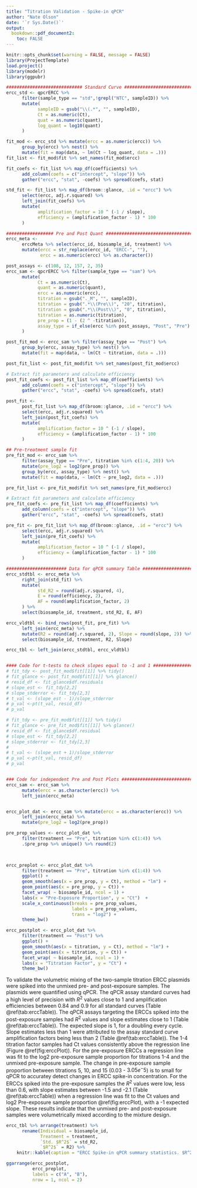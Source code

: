 ```yaml
---
title: "Titration Validation - Spike-in qPCR"
author: "Nate Olson"
date: '`r Sys.Date()`'
output:
  bookdown::pdf_document2: 
    toc: FALSE
--- 
```


```r
knitr::opts_chunk$set(warning = FALSE, message = FALSE) 
library(ProjectTemplate)
load.project()
library(modelr)
library(ggpubr)
```


```r
############################# Standard Curve ###################################
ercc_std <- qpcrERCC %>%
      filter(sample_type == "std",!grepl("NTC", sampleID)) %>%
      mutate(
            sampleID = gsub("\\(.*", "", sampleID),
            Ct = as.numeric(Ct),
            quat = as.numeric(quant),
            log_quant = log10(quant)
      )

fit_mod <- ercc_std %>% mutate(ercc = as.numeric(ercc)) %>%
      group_by(ercc) %>% nest() %>%
      mutate(fit = map(data, ~ lm(Ct ~ log_quant, data = .)))
fit_list <- fit_mod$fit %>% set_names(fit_mod$ercc)

fit_coefs <- fit_list %>% map_df(coefficients) %>%
      add_column(coefs = c("intercept", "slope")) %>%
      gather("ercc", "stat", -coefs) %>% spread(coefs, stat)

std_fit <- fit_list %>% map_df(broom::glance, .id = "ercc") %>%
      select(ercc, adj.r.squared) %>%
      left_join(fit_coefs) %>%
      mutate(
            amplification_factor = 10 ^ (-1 / slope),
            efficiency = (amplification_factor - 1) * 100
      )

################## Pre and Post Quant #########################################
ercc_meta <-
      erccMeta %>% select(ercc_id, biosample_id, treatment) %>%
      mutate(ercc = str_replace(ercc_id, "ERCC-", ""),
             ercc = as.numeric(ercc) %>% as.character())

post_assays <- c(108, 12, 157, 2, 35)
ercc_sam <- qpcrERCC %>% filter(sample_type == "sam") %>%
      mutate(
            Ct = as.numeric(Ct),
            quant = as.numeric(quant),
            ercc = as.numeric(ercc),
            titration = gsub("._M", "", sampleID),
            titration = gsub(".*\\(Pre\\)", "20", titration),
            titration = gsub(".*\\(Post\\)", "0", titration),
            titration = as.numeric(titration),
            pre_prop = (1 - (2 ^ -titration)),
            assay_type = if_else(ercc %in% post_assays, "Post", "Pre")
      )

post_fit_mod <- ercc_sam %>% filter(assay_type == "Post") %>%
      group_by(ercc, assay_type) %>% nest() %>%
      mutate(fit = map(data, ~ lm(Ct ~ titration, data = .)))

post_fit_list <- post_fit_mod$fit %>% set_names(post_fit_mod$ercc)

# Extract fit parameters and calculate efficiency
post_fit_coefs <- post_fit_list %>% map_df(coefficients) %>%
      add_column(coefs = c("intercept", "slope")) %>%
      gather("ercc", "stat", -coefs) %>% spread(coefs, stat)

post_fit <-
      post_fit_list %>% map_df(broom::glance, .id = "ercc") %>%
      select(ercc, adj.r.squared) %>%
      left_join(post_fit_coefs) %>%
      mutate(
            amplification_factor = 10 ^ (-1 / slope),
            efficiency = (amplification_factor - 1) * 100
      )

## Pre-treatment sample fit
pre_fit_mod <- ercc_sam %>%
      filter(assay_type == "Pre", titration %in% c(1:4, 20)) %>%
      mutate(pre_log2 = log2(pre_prop)) %>%
      group_by(ercc, assay_type) %>% nest() %>%
      mutate(fit = map(data, ~ lm(Ct ~ pre_log2, data = .)))

pre_fit_list <- pre_fit_mod$fit %>% set_names(pre_fit_mod$ercc)

# Extract fit parameters and calculate efficiency
pre_fit_coefs <- pre_fit_list %>% map_df(coefficients) %>%
      add_column(coefs = c("intercept", "slope")) %>%
      gather("ercc", "stat", -coefs) %>% spread(coefs, stat)

pre_fit <- pre_fit_list %>% map_df(broom::glance, .id = "ercc") %>%
      select(ercc, adj.r.squared) %>%
      left_join(pre_fit_coefs) %>%
      mutate(
            amplification_factor = 10 ^ (-1 / slope),
            efficiency = (amplification_factor - 1) * 100
      )

####################### Data for qPCR summary Table ############################
ercc_stdtbl <- ercc_meta %>%
      right_join(std_fit) %>%
      mutate(
            std_R2 = round(adj.r.squared, 4),
            E = round(efficiency, 2),
            AF = round(amplification_factor, 2)
      ) %>%
      select(biosample_id, treatment, std_R2, E, AF)

ercc_vldtbl <- bind_rows(post_fit, pre_fit) %>%
      left_join(ercc_meta) %>%
      mutate(R2 = round(adj.r.squared, 2), Slope = round(slope, 2)) %>%
      select(biosample_id, treatment, R2, Slope)

ercc_tbl <- left_join(ercc_stdtbl, ercc_vldtbl)


#### Code for t-tests to check slopes equal to -1 and 1 #######################
# fit_tdy <- post_fit_mod$fit[[1]] %>% tidy()
# fit_glance <- post_fit_mod$fit[[1]] %>% glance()
# resid_df <- fit_glance$df.residuals
# slope_est <- fit_tdy[2,2]
# slope_stderror <- fit_tdy[2,3]
# t_val <- (slope_est - 1)/slope_stderror
# p_val <-pt(t_val, resid_df)
# p_val

# fit_tdy <- pre_fit_mod$fit[[1]] %>% tidy()
# fit_glance <- pre_fit_mod$fit[[1]] %>% glance()
# resid_df <- fit_glance$df.residual
# slope_est <- fit_tdy[2,2]
# slope_stderror <- fit_tdy[2,3]
#
# t_val <- (slope_est + 1)/slope_stderror
# p_val <-pt(t_val, resid_df)
# p_val


### Code for independent Pre and Post Plots ###################################
ercc_sam <- ercc_sam %>%
      mutate(ercc = as.character(ercc)) %>%
      left_join(ercc_meta)


ercc_plot_dat <- ercc_sam %>% mutate(ercc = as.character(ercc)) %>%
      left_join(ercc_meta) %>%
      mutate(pre_log2 = log2(pre_prop))

pre_prop_values <- ercc_plot_dat %>%
      filter(treatment == "Pre", titration %in% c(1:4)) %>% 
      .$pre_prop %>% unique() %>% round(2)


      
ercc_preplot <- ercc_plot_dat %>%
      filter(treatment == "Pre", titration %in% c(1:4)) %>%
      ggplot() +
      geom_smooth(aes(x = pre_prop, y = Ct), method = "lm") +
      geom_point(aes(x = pre_prop, y = Ct)) +
      facet_wrap( ~ biosample_id, ncol = 1) +
      labs(x = "Pre-Exposure Proportion", y = "Ct")  +
      scale_x_continuous(breaks = pre_prop_values, 
                         labels = pre_prop_values, 
                         trans = "log2") +     
      theme_bw()

ercc_postplot <- ercc_plot_dat %>%
      filter(treatment == "Post") %>%
      ggplot() +
      geom_smooth(aes(x = titration, y = Ct), method = "lm") +
      geom_point(aes(x = titration, y = Ct)) +
      facet_wrap( ~ biosample_id, ncol = 1) +
      labs(x = "Titration Factor", y = "Ct") +
      theme_bw()
```

To validate the volumetric mixing of the two-sample titration ERCC plasmids were spiked into the unmixed pre- and post-exposure samples. 
The plasmids were quantified using qPCR. 
The qPCR assay standard curves had a high level of precision with $R^2$ values close to 1 and amplification efficiencies between 0.84 and 0.9 for all standard curves (Table \@ref(tab:erccTable)). 
The qPCR assays targeting the ERCCs spiked into the post-exposure samples had $R^2$ values and slope estimates  close to 1 (Table \@ref(tab:erccTable)). 
The expected slope is 1, for a doubling every cycle. 
Slope estimates less than 1 were attributed to the assay standard curve amplification factors being less than 2 (Table \@ref(tab:erccTable)). 
The 1-4 titration factor samples had Ct values consistently above the regression line (Figure \@ref(fig:erccPlot)). 
For the pre-exposure ERCCs a regression line was fit to the log2 pre-exposure sample proportion for titrations 1-4 and the unmixed pre-exposure sample. 
The change in pre-exposure sample proportion between titrations 5, 10, and 15 ($0.03$ - $3.05e^-5$) is to small for qPCR to accuratey detect changes in ERCC spike-in concentration. 
For the ERCCs spiked into the pre-exposure samples the $R^2$ values were low, less than 0.6, with slope estimates between -1.5 and -2.1 (Table \@ref(tab:erccTable)) when a regression line was fit to the Ct values and log2 Pre-exposure sample proportion \@ref(fig:erccPlot), with a -1 expected slope. 
These results indicate that the unmixed pre- and post-exposure samples were volumetrically mixed according to the mixture design.

```r
ercc_tbl %>% arrange(treatment) %>% 
      rename(Individual = biosample_id, 
             Treatment = treatment, 
             `Std. $R^2$` = std_R2,
             `$R^2$` = R2) %>% 
    knitr::kable(caption = "ERCC Spike-in qPCR summary statistics. $R^2$, Efficiency (E), and amplification factor (AF) for standard curves. $R^2$ and slope for titration qPCR results for the titration series.", booktabs = TRUE, 'pandoc', escape = FALSE)
```

```r
ggarrange(ercc_postplot, 
          ercc_preplot,
          labels = c("A", "B"),
          nrow = 1, ncol = 2)
```




